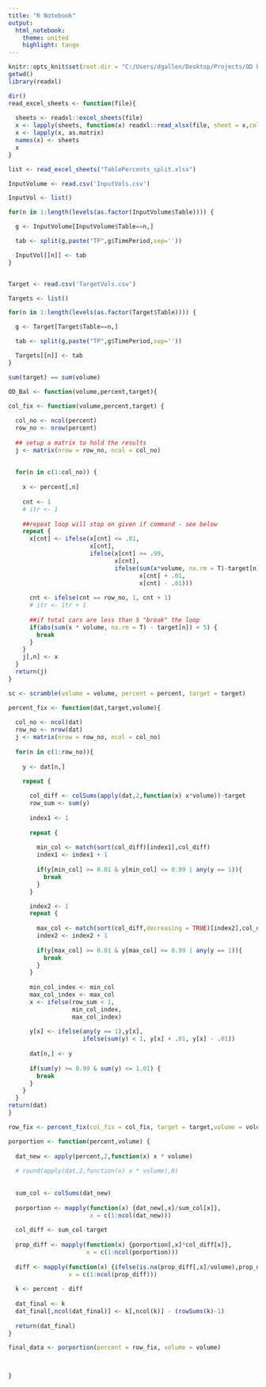 ```yaml
---
title: "R Notebook"
output:
  html_notebook:
    theme: united
    highlight: tango
---
```


```r

knitr::opts_knit$set(root.dir = "C:/Users/dgallen/Desktop/Projects/OD balance/OD")
getwd()
library(readxl)
```

```r
dir()
read_excel_sheets <- function(file){
  
  sheets <- readxl::excel_sheets(file)
  x <- lapply(sheets, function(x) readxl::read_xlsx(file, sheet = x,col_names = FALSE))
  x <- lapply(x, as.matrix)
  names(x) <- sheets
  x
}

list <- read_excel_sheets("TablePercents_split.xlsx")

InputVolume <- read.csv('InputVols.csv')

InputVol <- list()

for(n in 1:length(levels(as.factor(InputVolume$Table)))) {

  g <- InputVolume[InputVolume$Table==n,]

  tab <- split(g,paste("TP",g$TimePeriod,sep=''))

  InputVol[[n]] <- tab
}


Target <- read.csv('TargetVols.csv')

Targets <- list()

for(n in 1:length(levels(as.factor(Target$Table)))) {

  g <- Target[Target$Table==n,]

  tab <- split(g,paste("TP",g$TimePeriod,sep=''))

  Targets[[n]] <- tab
}
```

```r

sum(target) == sum(volume)

OD_Bal <- function(volume,percent,target){

col_fix <- function(volume,percent,target) {
  
  col_no <- ncol(percent)
  row_no <- nrow(percent)
  
  ## setup a matrix to hold the results
  j <- matrix(nrow = row_no, ncol = col_no)
  
  
  for(n in c(1:col_no)) {
    
    x <- percent[,n]
    
    cnt <- 1
    # itr <- 1
    
    ##repeat loop will stop on given if command - see below
    repeat {
      x[cnt] <- ifelse(x[cnt] <= .01,
                       x[cnt],
                       ifelse(x[cnt] >= .99,
                              x[cnt],
                              ifelse(sum(x*volume, na.rm = T)-target[n] < 0,
                                     x[cnt] + .01,
                                     x[cnt] - .01)))
      
      cnt <- ifelse(cnt == row_no, 1, cnt + 1)
      # itr <- itr + 1
      
      ##if total cars are less than 5 "break" the loop
      if(abs(sum(x * volume, na.rm = T) - target[n]) < 5) {
        break
      }
    }
    j[,n] <- x
  }
  return(j)
}

sc <- scramble(volume = volume, percent = percent, target = target)

percent_fix <- function(dat,target,volume){
  
  col_no <- ncol(dat)
  row_no <- nrow(dat)
  j <- matrix(nrow = row_no, ncol = col_no)
  
  for(n in c(1:row_no)){
    
    y <- dat[n,]

    repeat {
      
      col_diff <- colSums(apply(dat,2,function(x) x*volume))-target
      row_sum <- sum(y)
      
      index1 <- 1
      
      repeat {
        
        min_col <- match(sort(col_diff)[index1],col_diff)
        index1 <- index1 + 1
        
        if(y[min_col] >= 0.01 & y[min_col] <= 0.99 | any(y == 1)){
          break
        }
      }

      index2 <- 1
      repeat {
        
        max_col <- match(sort(col_diff,decreasing = TRUE)[index2],col_diff)
        index2 <- index2 + 1
        
        if(y[max_col] >= 0.01 & y[max_col] <= 0.99 | any(y == 1)){
          break
        }
      }
      
      min_col_index <- min_col
      max_col_index <- max_col
      x <- ifelse(row_sum < 1, 
                  min_col_index, 
                  max_col_index)
      
      y[x] <- ifelse(any(y == 1),y[x],
                     ifelse(sum(y) < 1, y[x] + .01, y[x] - .01))
      
      dat[n,] <- y
      
      if(sum(y) >= 0.99 & sum(y) <= 1.01) {
        break
      }
    }
  }
return(dat)
}

row_fix <- percent_fix(col_fix = col_fix, target = target,volume = volume)

porportion <- function(percent,volume) {
  
  dat_new <- apply(percent,2,function(x) x * volume)
  
  # round(apply(dat,2,function(x) x * volume),0)
  
  
  sum_col <- colSums(dat_new)
  
  porportion <- mapply(function(x) {dat_new[,x]/sum_col[x]},
                       x = c(1:ncol(dat_new)))
  
  col_diff <- sum_col-target
  
  prop_diff <- mapply(function(x) {porportion[,x]*col_diff[x]},
                      x = c(1:ncol(porportion)))
  
  diff <- mapply(function(x) {ifelse(is.na(prop_diff[,x]/volume),prop_diff[,x],prop_diff[,x]/volume)},
                 x = c(1:ncol(prop_diff)))
  
  k <- percent - diff
  
  dat_final <- k
  dat_final[,ncol(dat_final)] <- k[,ncol(k)] - (rowSums(k)-1)
  
  return(dat_final)
}

final_data <- porportion(percent = row_fix, volume = volume)



}
```
